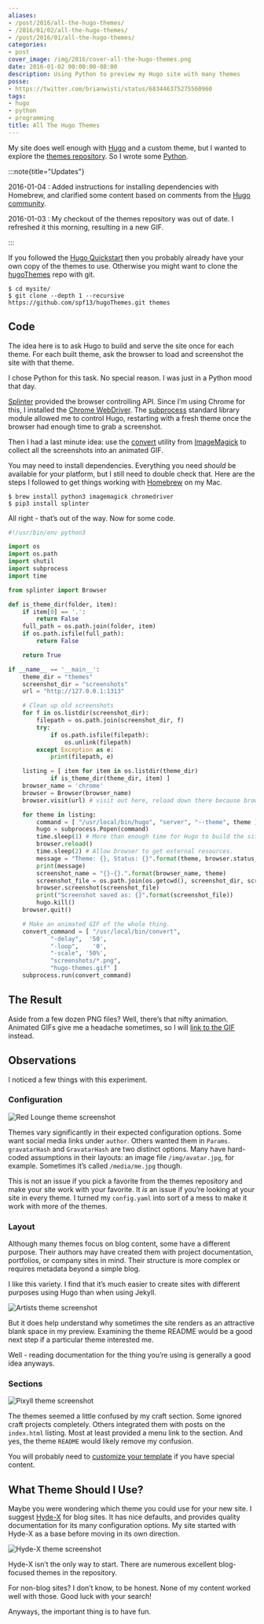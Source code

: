 ```yaml
---
aliases:
- /post/2016/all-the-hugo-themes/
- /2016/01/02/all-the-hugo-themes/
- /post/2016/01/all-the-hugo-themes/
categories:
- post
cover_image: /img/2016/cover-all-the-hugo-themes.png
date: 2016-01-02 00:00:00-08:00
description: Using Python to preview my Hugo site with many themes
posse:
- https://twitter.com/brianwisti/status/683446375275560960
tags:
- hugo
- python
- programming
title: All The Hugo Themes
---
```


My site does well enough with [Hugo][hugo] and a custom theme, but I wanted to
explore the [themes repository][hugo-themes]. So I wrote some [Python][python].

[hugo]: https://gohugo.io
[hugo-themes]: https://themes.gohugo.io
[python]: https://python.org

:::note{title="Updates"}

2016-01-04
: Added instructions for installing dependencies with Homebrew, and
  clarified some content based on comments from the [Hugo
  community](https://discuss.gohugo.io).

2016-01-03
: My checkout of the themes repository was out of date. I refreshed it
  this morning, resulting in a new GIF.

:::

If you followed the [Hugo
Quickstart](https://gohugo.io/overview/quickstart/) then you probably
already have your own copy of the themes to use. Otherwise you might
want to clone the [hugoThemes](https://github.com/spf13/hugoThemes/)
repo with git.

```console
$ cd mysite/
$ git clone --depth 1 --recursive https://github.com/spf13/hugoThemes.git themes
```

## Code

The idea here is to ask Hugo to build and serve the site once for each
theme. For each built theme, ask the browser to load and screenshot the
site with that theme.

I chose Python for this task. No special reason. I was just in a Python
mood that day.

[Splinter][splinter] provided the browser controlling API. Since I’m using
Chrome for this, I installed the [Chrome WebDriver][splinter-chrome]. The
[subprocess][subprocess] standard library module allowed me to control Hugo,
restarting with a fresh theme once the browser had enough time to grab a
screenshot.

[splinter]: https://splinter.readthedocs.org
[splinter-chrome]: https://splinter.readthedocs.org/en/latest/drivers/chrome.html
[subprocess]: https://docs.python.org/3.5/library/subprocess.html

Then I had a last minute idea: use the [convert][convert] utility from
[ImageMagick][image-magick] to collect all the screenshots into an animated
GIF.

[convert]: https://imagemagick.org/script/convert.php
[image-magick]: https://imagemagick.org/script/index.php

You may need to install dependencies. Everything you need *should* be
available for your platform, but I still need to double check that. Here
are the steps I followed to get things working with
[Homebrew][homebrew] on my Mac.

[homebrew]: https://brew.sh

```console
$ brew install python3 imagemagick chromedriver
$ pip3 install splinter
```

All right - that’s out of the way. Now for some code.

```python title="show-themes.py"
#!/usr/bin/env python3

import os
import os.path
import shutil
import subprocess
import time

from splinter import Browser

def is_theme_dir(folder, item):
    if item[0] == '.':
        return False
    full_path = os.path.join(folder, item)
    if os.path.isfile(full_path):
        return False

    return True

if __name__ == '__main__':
    theme_dir = "themes"
    screenshot_dir = "screenshots"
    url = "http://127.0.0.1:1313"

    # Clean up old screenshots
    for f in os.listdir(screenshot_dir):
        filepath = os.path.join(screenshot_dir, f)
        try:
            if os.path.isfile(filepath):
                os.unlink(filepath)
        except Exception as e:
            print(filepath, e)

    listing = [ item for item in os.listdir(theme_dir)
            if is_theme_dir(theme_dir, item) ]
    browser_name = 'chrome'
    browser = Browser(browser_name)
    browser.visit(url) # visit out here, reload down there because browser cache

    for theme in listing:
        command = [ "/usr/local/bin/hugo", "server", "--theme", theme ]
        hugo = subprocess.Popen(command)
        time.sleep(1) # More than enough time for Hugo to build the site.
        browser.reload()
        time.sleep(2) # Allow browser to get external resources.
        message = "Theme: {}, Status: {}".format(theme, browser.status_code)
        print(message)
        screenshot_name = "{}-{}.".format(browser_name, theme)
        screenshot_file = os.path.join(os.getcwd(), screenshot_dir, screenshot_name)
        browser.screenshot(screenshot_file)
        print("Screenshot saved as: {}".format(screenshot_file))
        hugo.kill()
    browser.quit()

    # Make an animated GIF of the whole thing.
    convert_command = [ "/usr/local/bin/convert",
            "-delay",  '50',
            "-loop",    '0',
            "-scale", '50%',
            "screenshots/*.png",
            "hugo-themes.gif" ]
    subprocess.run(convert_command)
```

## The Result

Aside from a few dozen PNG files? Well, there’s that nifty animation.
Animated GIFs give me a headache sometimes, so I will [link to the
GIF](/assets/img/2016/hugo-themes.gif) instead.

## Observations

I noticed a few things with this experiment.

### Configuration

![Red Lounge theme screenshot](@img/2016/chrome-redlounge-medium.png
  "[Red Lounge](https://themes.gohugo.io/redlounge) theme")

Themes vary significantly in their expected configuration options. Some
want social media links under `author`. Others wanted them in `Params`.
`gravatarHash` and `GravatarHash` are two distinct options. Many have
hard-coded assumptions in their layouts: an image file
`/img/avatar.jpg`, for example. Sometimes it’s called `/media/me.jpg`
though.

This is not an issue if you pick a favorite from the themes repository
and make your site work with your favorite. It *is* an issue if you’re
looking at your site in every theme. I turned my `config.yaml` into sort
of a mess to make it work with more of the themes.

### Layout

Although many themes focus on blog content, some have a different
purpose. Their authors may have created them with project documentation,
portfolios, or company sites in mind. Their structure is more complex or
requires metadata beyond a simple blog.

I like this variety. I find that it’s much easier to create sites with
different purposes using Hugo than when using Jekyll.

![Artists theme screenshot](@img/2016/chrome-artists-medium.png
  "[Artists](https://themes.gohugo.io/artists) theme")

But it does help understand why sometimes the site renders as an
attractive blank space in my preview. Examining the theme README would
be a good next step if a particular theme interested me.

Well - reading documentation for the thing you’re using is generally a
good idea anyways.

### Sections

![Pixyll theme screenshot](@img/2016/chrome-pixyll-medium.png
  "[Pixyll](https://themes.gohugo.io/pixyll) theme")

The themes seemed a little confused by my craft section. Some
ignored craft projects completely. Others integrated them with posts on the
`index.html` listing. Most at least provided a menu link to the section. And
yes, the theme `README` would likely remove my confusion.

You will probably need to [customize your
template](http://gohugo.io/themes/customizing/) if you have special
content.

## What Theme Should I Use?

Maybe you were wondering which theme you could use for your new site. I
suggest [Hyde-X](http://themes.gohugo.io/hyde-x/) for blog sites. It has
nice defaults, and provides quality documentation for its many
configuration options. My site started with Hyde-X as a base before
moving in its own direction.

![Hyde-X theme screenshot](@img/2016/chrome-hyde-x-medium.png
  "[Hyde-X](https://themes.gohugo.io/hyde-x) theme")

Hyde-X isn’t the only way to start. There are numerous excellent
blog-focused themes in the repository.

For non-blog sites? I don’t know, to be honest. None of my content
worked well with those. Good luck with your search\!

Anyways, the important thing is to have fun.
